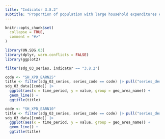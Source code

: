 ```yaml
---
title: "Indicator 3.8.2"
subtitle: "Proportion of population with large household expenditures on health as a share of total household expenditure or income"
---
```


```r
knitr::opts_chunk$set(
  collapse = TRUE,
  comment = "#>"
)
```

```r
library(UN.SDG.03)
library(dplyr, warn.conflicts = FALSE)
library(ggplot2)

filter(sdg_03_series, indicator == "3.8.2")
```

```r
code <- "SH_XPD_EARN25"
title <- filter(sdg_03_series, series_code == code) |> pull("series_description")
sdg_03_data[[code]] |>
  ggplot(aes(x = time_period, y = value, group = geo_area_name)) +
  geom_line() +
  ggtitle(title)
```

```r
code <- "SH_XPD_EARN10"
title <- filter(sdg_03_series, series_code == code) |> pull("series_description")
sdg_03_data[[code]] |>
  ggplot(aes(x = time_period, y = value, group = geo_area_name)) +
  geom_line() +
  ggtitle(title)
```

